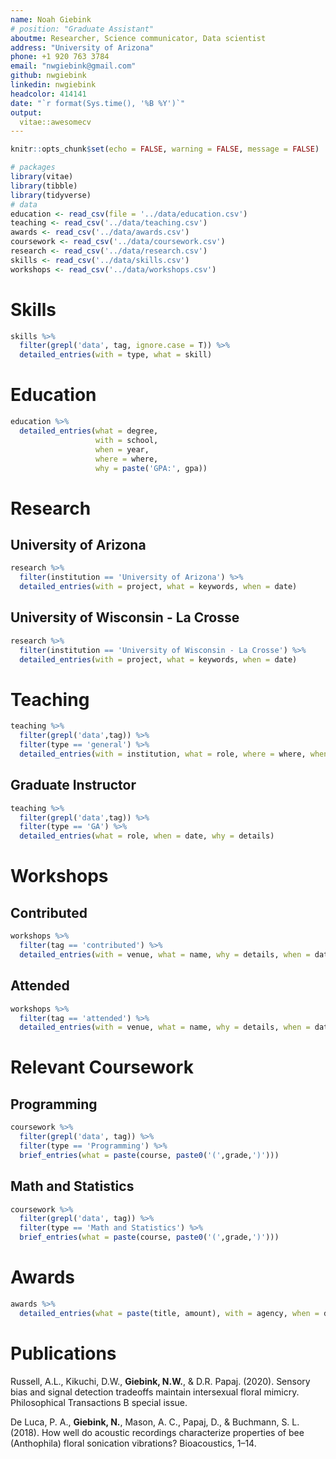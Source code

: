 ```yaml
---
name: Noah Giebink
# position: "Graduate Assistant"
aboutme: Researcher, Science communicator, Data scientist
address: "University of Arizona"
phone: +1 920 763 3784
email: "nwgiebink@gmail.com"
github: nwgiebink
linkedin: nwgiebink
headcolor: 414141
date: "`r format(Sys.time(), '%B %Y')`"
output: 
  vitae::awesomecv
---
```

```r
knitr::opts_chunk$set(echo = FALSE, warning = FALSE, message = FALSE)

# packages
library(vitae)
library(tibble)
library(tidyverse)
# data
education <- read_csv(file = '../data/education.csv')
teaching <- read_csv('../data/teaching.csv')
awards <- read_csv('../data/awards.csv')
coursework <- read_csv('../data/coursework.csv')
research <- read_csv('../data/research.csv')
skills <- read_csv('../data/skills.csv')
workshops <- read_csv('../data/workshops.csv')
```

# Skills

```r
skills %>%
  filter(grepl('data', tag, ignore.case = T)) %>%
  detailed_entries(with = type, what = skill)
```

# Education

```r
education %>% 
  detailed_entries(what = degree, 
                   with = school, 
                   when = year, 
                   where = where, 
                   why = paste('GPA:', gpa))
```

# Research
## University of Arizona
```r
research %>% 
  filter(institution == 'University of Arizona') %>%
  detailed_entries(with = project, what = keywords, when = date)
```
## University of Wisconsin - La Crosse
```r
research %>% 
  filter(institution == 'University of Wisconsin - La Crosse') %>%
  detailed_entries(with = project, what = keywords, when = date)
```

# Teaching

```r
teaching %>% 
  filter(grepl('data',tag)) %>%
  filter(type == 'general') %>%
  detailed_entries(with = institution, what = role, where = where, when = date, why = details)
```

## Graduate Instructor

```r
teaching %>%
  filter(grepl('data',tag)) %>%
  filter(type == 'GA') %>%
  detailed_entries(what = role, when = date, why = details)
```

# Workshops

## Contributed
```r
workshops %>%
  filter(tag == 'contributed') %>%
  detailed_entries(with = venue, what = name, why = details, when = date)
```

## Attended
```r
workshops %>%
  filter(tag == 'attended') %>%
  detailed_entries(with = venue, what = name, why = details, when = date)
```

# Relevant Coursework

## Programming
```r
coursework %>%
  filter(grepl('data', tag)) %>%
  filter(type == 'Programming') %>%
  brief_entries(what = paste(course, paste0('(',grade,')')))
```
## Math and Statistics
```r
coursework %>%
  filter(grepl('data', tag)) %>%
  filter(type == 'Math and Statistics') %>%
  brief_entries(what = paste(course, paste0('(',grade,')')))
```

# Awards

```r
awards %>%
  detailed_entries(what = paste(title, amount), with = agency, when = date)
```

# Publications
Russell, A.L., Kikuchi, D.W., **Giebink, N.W.**, & D.R. Papaj. (2020).  Sensory bias and signal detection tradeoffs maintain intersexual floral mimicry. Philosophical Transactions B special issue. 

De Luca, P. A., **Giebink, N.**, Mason, A. C., Papaj, D., & Buchmann, S. L. (2018). How well do acoustic recordings characterize properties of bee (Anthophila) floral sonication vibrations? Bioacoustics, 1–14. 



